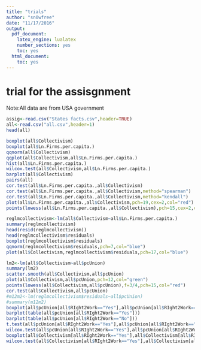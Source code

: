 ```yaml
---
title: "trials"
author: "sn0wfree"
date: "11/17/2016"
output:
  pdf_document:
    latex_engine: lualatex
    number_sections: yes
    toc: yes
  html_document:
    toc: yes
---
```



# trial for the assisgnment

Note:All data are from USA government

```r
assig<-read.csv("States facts.csv",header=TRUE)
all<-read.csv("all.csv",header=1)
head(all)
```

```r
boxplot(all$Collectivism)
boxplot(all$Ln.Firms.per.capita.)
qqnorm(all$Collectivism)
qqplot(all$Collectivism,all$Ln.Firms.per.capita.)
hist(all$Ln.Firms.per.capita.)
wilcox.test(all$Collectivism,all$Ln.Firms.per.capita.)
barplot(all$Collectivism)
pairs(all)
cor.test(all$Ln.Firms.per.capita.,all$Collectivism)
cor.test(all$Ln.Firms.per.capita.,all$Collectivism,method="spearman")
cor.test(all$Ln.Firms.per.capita.,all$Collectivism,method="kendall")
plot(all$Ln.Firms.per.capita.,all$Collectivism,pch=19,cex=2,col="red")
points(lowess(all$Ln.Firms.per.capita.,all$Collectivism),pch=15,cex=2,col="blue")
```
```r
reglmcollectivism<-lm(all$Collectivism~all$Ln.Firms.per.capita.)
summary(reglmcollectivism)
head(resid(reglmcollectivism))
head(reglmcollectivism$residuals)
boxplot(reglmcollectivism$residuals)
qqnorm(reglmcollectivism$residuals,pch=7,col="blue")
plot(all$Collectivism,reglmcollectivism$residuals,pch=17,col="blue")
```

```r
lm2<-lm(all$Collectivism~all$pcUnion)
summary(lm2)
scatter.smooth(all$Collectivism,all$pcUnion)
plot(all$Collectivism,all$pcUnion,pch=12,col="green")
points(lowess(all$Collectivism,all$pcUnion),f=3/4,pch=15,col="red")
cor.test(all$Collectivism,all$pcUnion)
#m12m2<-lm(reglmcollectivism$residuals~all$pcUnion)
#summary(m12m2)
boxplot(all$pcUnion[all$RIght2Work=="Yes"],all$pcUnion[all$RIght2Work=="No"])
barplot(table(all$pcUnion[all$RIght2Work=="Yes"]))
barplot(table(all$pcUnion[all$RIght2Work=="No"]))
t.test(all$pcUnion[all$RIght2Work=="Yes"],all$pcUnion[all$RIght2Work=="No"])
wilcox.test(all$pcUnion[all$RIght2Work=="Yes"],all$pcUnion[all$RIght2Work=="No"])
boxplot(all$Collectivism[all$RIght2Work=="Yes"],all$Collectivism[all$RIght2Work=="No"])
wilcox.test(all$Collectivism[all$RIght2Work=="Yes"],all$Collectivism[all$RIght2Work=="No"])
```

